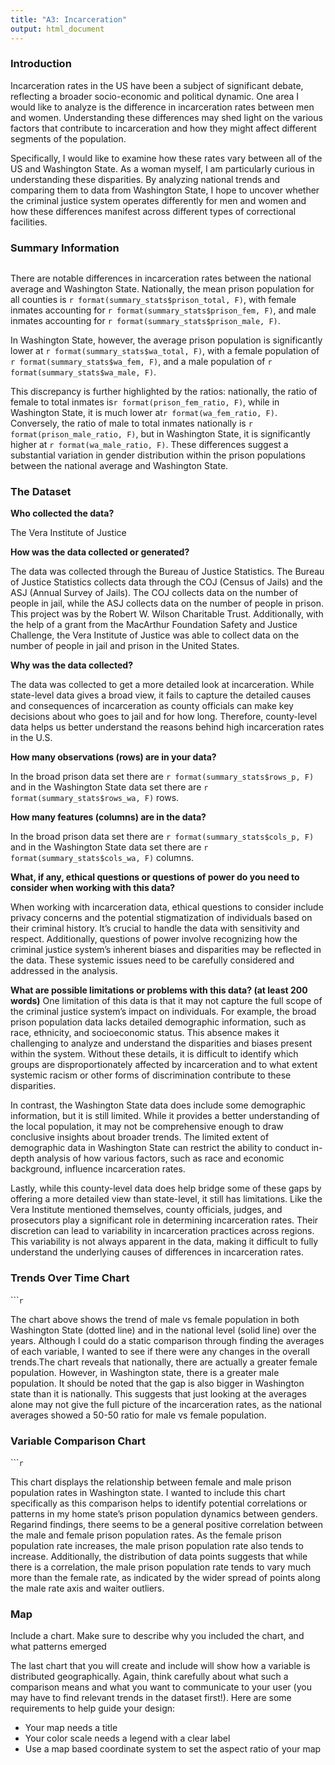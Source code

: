 ```yaml
---
title: "A3: Incarceration"
output: html_document
---
```


### Introduction
Incarceration rates in the US have been a subject of significant debate, reflecting a broader socio-economic and political dynamic. One area I would like to analyze is the difference in incarceration rates between men and women. Understanding these differences may shed light on the various factors that contribute to incarceration and how they might affect different segments of the population.

Specifically, I would like to examine how these rates vary between all of the US and Washington State. As a woman myself, I am particularly curious in understanding these disparities. By analyzing national trends and comparing them to data from Washington State, I hope to uncover whether the criminal justice system operates differently for men and women and how these differences manifest across different types of correctional facilities.


### Summary Information

```r
```
There are notable differences in incarceration rates between the national average and Washington State. Nationally, the mean prison population for all counties is  ```r format(summary_stats$prison_total, F)```, with female inmates accounting for ```r format(summary_stats$prison_fem, F)```, and male inmates accounting for ```r format(summary_stats$prison_male, F)```. 

In Washington State, however, the average prison population is significantly lower at ```r format(summary_stats$wa_total, F)```, with a female population of ```r format(summary_stats$wa_fem, F)```, and a male population of ```r format(summary_stats$wa_male, F)```.

This discrepancy is further highlighted by the ratios: nationally, the ratio of female to total inmates is```r format(prison_fem_ratio, F)```, while in Washington State, it is much lower at```r format(wa_fem_ratio, F)```. Conversely, the ratio of male to total inmates nationally is ```r format(prison_male_ratio, F)```, but in Washington State, it is significantly higher at ```r format(wa_male_ratio, F)```. These differences suggest a substantial variation in gender distribution within the prison populations between the national average and Washington State.

### The Dataset

**Who collected the data?**

The Vera Institute of Justice


**How was the data collected or generated?**

The data was collected through the Bureau of Justice Statistics. The Bureau of Justice Statistics collects data through the COJ (Census of Jails) and the ASJ (Annual Survey of Jails). The COJ collects data on the number of people in jail, while the ASJ collects data on the number of people in prison. This project was by the Robert W. Wilson Charitable Trust. Additionally, with the help of a grant from the MacArthur Foundation Safety and Justice Challenge, the Vera Institute of Justice was able to collect data on the number of people in jail and prison in the United States.


**Why was the data collected?** 

The data was collected to get a more detailed look at incarceration. While state-level data gives a broad view, it fails to capture the detailed causes and consequences of incarceration as county officials can make key decisions about who goes to jail and for how long. Therefore, county-level data helps us better understand the reasons behind high incarceration rates in the U.S.

**How many observations (rows) are in your data?**

In the broad prison data set there are ```r format(summary_stats$rows_p, F)``` and in the Washington State data set there are ```r format(summary_stats$rows_wa, F)``` rows.

**How many features (columns) are in the data?**

In the broad prison data set there are ```r format(summary_stats$cols_p, F)``` and in the Washington State data set there are ```r format(summary_stats$cols_wa, F)``` columns.


**What, if any, ethical questions or questions of power do you need to consider when working with this data?**

When working with incarceration data, ethical questions to consider include privacy concerns and the potential stigmatization of individuals based on their criminal history. It's crucial to handle the data with sensitivity and respect. Additionally, questions of power involve recognizing how the criminal justice system's inherent biases and disparities may be reflected in the data. These systemic issues need to be carefully considered and addressed in the analysis.


**What are possible limitations or problems with this data? (at least 200 words)**
One limitation of this data is that it may not capture the full scope of the criminal justice system's impact on individuals. For example, the broad prison population data lacks detailed demographic information, such as race, ethnicity, and socioeconomic status. This absence makes it challenging to analyze and understand the disparities and biases present within the system. Without these details, it is difficult to identify which groups are disproportionately affected by incarceration and to what extent systemic racism or other forms of discrimination contribute to these disparities.

In contrast, the Washington State data does include some demographic information, but it is still limited. While it provides a better understanding of the local population, it may not be comprehensive enough to draw conclusive insights about broader trends. The limited extent of demographic data in Washington State can restrict the ability to conduct in-depth analysis of how various factors, such as race and economic background, influence incarceration rates.

Lastly, while this county-level data does help bridge some of these gaps by offering a more detailed view than state-level, it still has limitations. Like the Vera Institute mentioned themselves, county officials, judges, and prosecutors play a significant role in determining incarceration rates. Their discretion can lead to variability in incarceration practices across regions. This variability is not always apparent in the data, making it difficult to fully understand the underlying causes of differences in incarceration rates.

### Trends Over Time Chart

``````r
```

The chart above shows the trend of male vs female population in both Washington State (dotted line) and in the national level (solid line) over the years. Although I could do a static comparison through finding the averages of each variable, I wanted to see if there were any changes in the overall trends.The chart reveals that nationally, there are actually a greater female population. However, in Washington state, there is a greater male population. It should be noted that the gap is also bigger in Washington state than it is nationally. This suggests that just looking at the averages alone may not give the full picture of the incarceration rates, as the national averages showed a 50-50 ratio for male vs female population. 


### Variable Comparison Chart


``````r
```

This chart displays the relationship between female and male prison population rates in Washington state. I wanted to include this chart specifically as this comparison helps to identify potential correlations or patterns in my home state's prison population dynamics between genders. Regarind findings, there seems to be a general positive correlation between the male and female prison population rates. As the female prison population rate increases, the male prison population rate also tends to increase. Additionally, the distribution of data points suggests that while there is a correlation, the male prison population rate tends to vary much more than the female rate, as indicated by the wider spread of points along the male rate axis and waiter outliers.

### Map

Include a chart. Make sure to describe why you included the chart, and what patterns emerged

The last chart that you will create and include will show how a variable is distributed geographically. Again, think carefully about what such a comparison means and what you want to communicate to your user (you may have to find relevant trends in the dataset first!). Here are some requirements to help guide your design:

- Your map needs a title
- Your color scale needs a legend with a clear label
- Use a map based coordinate system to set the aspect ratio of your map

